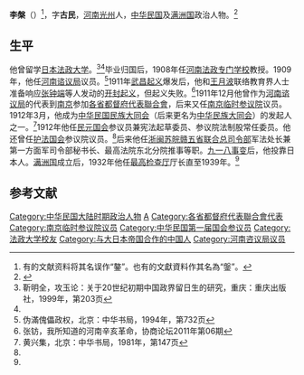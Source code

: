 {{about|中华民国及满洲国政治人物|明朝進士|李槃}}
{{Infobox Officeholder
|姓名=李槃
|圖像=File:李槃.jpg
|圖像大小=200px
|圖像說明=  
| 字       = 
| 號       = 
| 別名     = 
| 出生名   = 
| 出生日期 = 
| 出生地點 = 
| 逝世日期 = 
| 逝世地點 = 
| 死因     = 
| 墓地     = 
| 墓地座標 = 
| 籍貫     = 
| 國籍     = 
| 公民權   = 
| 政黨     = 
| 其他政黨 = 
| 身高     = 
| 配偶     = 
| 伴侶     = 
| 兒女     = 
| 父母     = 
| 親屬     = 
| 居住地   = 
| 學歷     = 
| 母校     = 
| 職業     = 
| 專業     = 
| 知名原因 = 
| 著作     = 
| 宗教信仰 = 
| 獲獎     = 
| 簽名     = 
| 腳註     = 
}}
'''李槃'''（{{bd|1887年||？|}}）<ref>有的文献资料将其名误作“鏊”。也有的文獻資料作其名為“鎜”。</ref>，字'''古民'''，[[河南|河南]][[光州_(古代)|光州]]人，[[中华民国|中华民国]]及[[满洲国|满洲国]]政治人物。<ref name=qqws>{{Cite web |url=http://www.wang-shi.com/html/65/n-2665.html |title=民国时期，汪伪政权与伪满洲国政权人物介绍（二），全球王氏网，2010-6-13 |access-date=2011-11-25 |archive-date=2015-01-18 |archive-url=https://web.archive.org/web/20150118202050/http://www.wang-shi.com/html/65/n-2665.html |dead-url=no }}</ref>

==生平==
他曾留学[[日本|日本]][[法政大学|法政大学]]。<ref>靳明全，攻玉论：关于20世纪初期中国政界留日生的研究，重庆：重庆出版社，1999年，第203页</ref><ref name=qqws/>毕业归国后，1908年任[[河南法政专门学校|河南法政专门学校]]教授。1909年，他任[[河南谘议局|河南谘议局]]议员。<ref name=wm>伪滿傀儡政权，北京：中华书局，1994年，第732页</ref>1911年[[武昌起义|武昌起义]]爆发后，他和[[王月波|王月波]]联络教育界人士准备响应[[张钟端|张钟端]]等人发动的[[开封起义|开封起义]]，但起义失败。<ref>张钫，我所知道的河南辛亥革命，协商论坛2011年第06期</ref>1911年12月他曾作为[[河南谘议局|河南谘议局]]的代表到[[南京|南京]]参加[[各省都督府代表聯合會|各省都督府代表聯合會]]，后来又任[[南京临时参议院|南京临时参议院]]议员。1912年3月，他成为[[中华民国民族大同会|中华民国民族大同会]]（后来更名为[[中华民族大同会|中华民族大同会]]）的发起人之一。<ref>黄兴集，北京：中华书局，1981年，第147页</ref>1912年他任[[民元国会|民元国会]]参议员兼宪法起草委员、参议院法制股常任委员。他还曾任[[护法国会|护法国会]]参议院议员。<ref name=qqws/>后来他任[[五省联军|浙闽苏皖赣五省联合总司令部]]军法处长兼第一方面军司令部秘书长、最高法院东北分院推事等职。[[九一八事变|九一八事变]]后，他投靠日本人。[[满洲国|满洲国]]成立后，1932年他任[[满洲国检查厅|最高检查厅]]厅长直至1939年。<ref name=wm/>

==参考文献==
{{reflist}}

{{DEFAULTSORT:Li李}}
[[Category:中华民国大陆时期政治人物|Category:中华民国大陆时期政治人物]]
[[Category:李姓|A]]
[[Category:各省都督府代表聯合會代表|Category:各省都督府代表聯合會代表]]
[[Category:南京临时参议院议员|Category:南京临时参议院议员]]
[[Category:中华民国第一届国会参议员|Category:中华民国第一届国会参议员]]
[[Category:法政大学校友|Category:法政大学校友]]
[[Category:与大日本帝国合作的中国人|Category:与大日本帝国合作的中国人]]
[[Category:河南咨议局议员|Category:河南咨议局议员]]